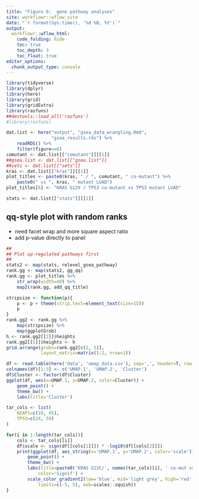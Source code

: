 ```yaml
---
title: "Figure 6:  gene pathway analyses"
site: workflowr::wflow_site
date: "`r format(Sys.time(), '%d %B, %Y')`"
output:
  workflowr::wflow_html:
    code_folding: hide
    toc: true
    toc_depth: 3
    toc_float: true
editor_options:
  chunk_output_type: console
---
```


```r
library(tidyverse)
library(dplyr)
library(here)
library(grid)
library(gridExtra)
library(rasfuns)
##devtools::load_all('rasfuns')
#library(rasfuns)
```


```r
dat.list <- here("output", "gsea_data_wrangling.Rmd",
                 "gsea_results.rds") %>%
    readRDS() %>%
    filter(figure==6)
comutant <- dat.list[["comutant"]][[1]]
##gsea.list <- dat.list[["gsea.list"]]
##sets <- dat.list[["sets"]]
kras <- dat.list[["kras"]][[1]]
plot_titles <- paste0(kras, " / ", comutant, " co-mutant") %>%
    paste0(" vs ", kras, " mutant LUAD")
plot_titles[6] <- "KRAS G12V / TP53 co-mutant vs TP53 mutant LUAD"
```



```r
stats <- dat.list[["stats"]][[1]]
```

## qq-style plot with random ranks

- need facet wrap and more square aspect ratio
- add p-value directly to panel

```r
##
## Plot up-regulated pathways first
##
stats2 <- map(stats, relevel_gsea_pathway)
rank.gg <- map(stats2, gg_qq)
rank.gg <- plot_titles %>%
    str_wrap(width=40) %>%
    map2(rank.gg, add_qq_title)
```

```r
stripsize <- function(p){
    p <- p + theme(strip.text=element_text(size=15))
    p
}
rank.gg2 <- rank.gg %>%
    map(stripsize) %>%
    map(ggplotGrob)
h <- rank.gg2[[2]]$heights
rank.gg2[[5]]$heights <- h
grid.arrange(grobs=rank.gg2[c(2, 5)],
             layout_matrix=matrix(1:2, nrow=1))
```


```r
df <- read.table(here('data', 'umap_data.csv'), sep=',', header=T, row.names=1)
colnames(df)[1:3] <- c('UMAP.1', 'UMAP.2', 'Cluster')
df$Cluster <- factor(df$Cluster)
ggplot(df, aes(x=UMAP.1, y=UMAP.2, color=Cluster)) +
    geom_point() +
    theme_bw() +
    labs(title='Cluster')

tar_cols <- list(
    KEAP1=c(10, 45),
    TP53=c(24, 59)
)

for(i in 1:length(tar_cols)){
    cols <- tar_cols[[i]]
    df$scale <- sign(df[[cols[1]]]) * -log10(df[[cols[2]]])
    print(ggplot(df, aes_string(x='UMAP.1', y='UMAP.2', color='scale')) +
        geom_point() +
        theme_bw() +
        labs(title=paste0('KRAS G12C/', names(tar_cols)[i], ' co-mut vs KRAS G12C mutant LUAD'),
            color='Signif') +
        scale_color_gradient2(low='blue', mid='light grey', high='red',
            limits=c(-5, 5), oob=scales::squish))
}
```
